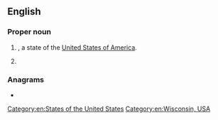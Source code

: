 {{also|wi|wi'|w/i|wī|Wī}}
==English==

===Proper noun===
{{en-proper noun}}

# {{abbreviation of|Wisconsin|dot=|lang=en}}, a state of the [[United States of America]].
# {{initialism of|{{w|Women's Institute}}|lang=en}}

===Anagrams===
* {{anagrams|en|I.W.}}

[[Category:en:States of the United States]]
[[Category:en:Wisconsin, USA]]